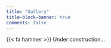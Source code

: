 ```yaml
---
title: "Gallery"
title-block-banner: true
comments: false
---
```


{{< fa hammer >}} Under construction...
